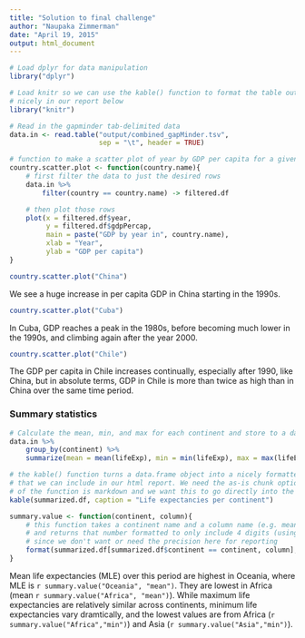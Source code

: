 ```yaml
---
title: "Solution to final challenge"
author: "Naupaka Zimmerman"
date: "April 19, 2015"
output: html_document
---
```


```r
# Load dplyr for data manipulation
library("dplyr")

# Load knitr so we can use the kable() function to format the table output more 
# nicely in our report below
library("knitr")

# Read in the gapminder tab-delimited data
data.in <- read.table("output/combined_gapMinder.tsv", 
                      sep = "\t", header = TRUE)
```

```r
# function to make a scatter plot of year by GDP per capita for a given country
country.scatter.plot <- function(country.name){
    # first filter the data to just the desired rows
    data.in %>%
        filter(country == country.name) -> filtered.df

    # then plot those rows
    plot(x = filtered.df$year, 
         y = filtered.df$gdpPercap,
         main = paste("GDP by year in", country.name),
         xlab = "Year",
         ylab = "GDP per capita")
}
```


```r
country.scatter.plot("China")
```

We see a huge increase in per capita GDP in China starting in the 1990s.

```r
country.scatter.plot("Cuba")
```

In Cuba, GDP reaches a peak in the 1980s, before becoming much lower in the 1990s, and climbing again after the year 2000.

```r
country.scatter.plot("Chile")
```

The GDP per capita in Chile increases continually, especially after 1990, like China, but in absolute terms, GDP  in Chile is more than twice as high than in China over the same time period.

### Summary statistics

```r
# Calculate the mean, min, and max for each continent and store to a data frame
data.in %>%
    group_by(continent) %>%
    summarize(mean = mean(lifeExp), min = min(lifeExp), max = max(lifeExp)) -> summarized.df
```

```r
# the kable() function turns a data.frame object into a nicely formatted markdown table
# that we can include in our html report. We need the as-is chunk option because the output 
# of the function is markdown and we want this to go directly into the report
kable(summarized.df, caption = "Life expectancies per continent")
```

```r
summary.value <- function(continent, column){
    # this function takes a continent name and a column name (e.g. mean, max, or min)
    # and returns that number formatted to only include 4 digits (using the format() function) 
    # since we don't want or need the precision here for reporting
    format(summarized.df[summarized.df$continent == continent, column], digits = 4)
}
```

Mean life expectancies (MLE) over this period are highest in Oceania, where MLE is `r summary.value("Oceania", "mean")`. They are lowest in Africa (mean `r summary.value("Africa", "mean")`). While maximum life expectancies are relatively similar across continents, minimum life expectancies vary dramtically, and the lowest values are from Africa (`r summary.value("Africa","min")`) and Asia (`r summary.value("Asia","min")`).
